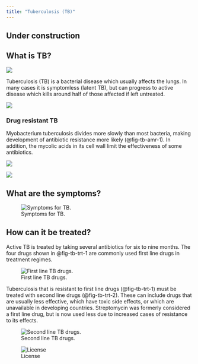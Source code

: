 ```yaml
---
title: "Tuberculosis (TB)"
---
```


:::{.callout-caution}
# Under construction
:::

## What is TB?

![](images/tb-1.png){#fig-tb-1}

Tuberculosis (TB) is a bacterial disease which usually affects the lungs.
In many cases it is symptomless (latent TB), but can progress to active disease which kills around half of those affected if left untreated.

![](images/tb-2.png){#fig-tb-2}

### Drug resistant TB

Myobacterium tuberculosis divides more slowly than most bacteria, making development of antibiotic resistance more likely (@fig-tb-amr-1).
In addition, the mycolic acids in its cell wall limit the effectiveness of some antibiotics.

![](images/tb-amr-1.png){#fig-tb-amr-1}

![](images/tb-amr-2.png){#fig-tb-amr-2}

## What are the symptoms?

![Symptoms for TB.](images/tb-symptoms.png){#fig-tb-symptoms}

## How can it be treated?

Active TB is treated by taking several antibiotics for six to nine months.
The four drugs shown in @fig-tb-trt-1 are commonly used first line drugs in treatment regimes.

![First line TB drugs.](images/tb-trt-1.png){#fig-tb-trt-1}

Tuberculosis that is resistant to first line drugs (@fig-tb-trt-1) must be treated with second line drugs (@fig-tb-trt-2).
These can include drugs that are usually less effective, which have toxic side effects, or which are unavailable in developing countries.
Streptomycin was formerly considered a first line drug, but is now used less due to increased cases of resistance to its effects.

![Second line TB drugs.](images/tb-trt-2.png){#fig-tb-trt-2}

![License](images/tb-lic.png){#fig-tb-lic}
